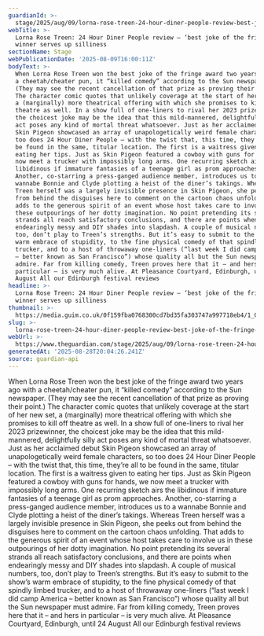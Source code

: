 ```yaml
---
guardianId: >-
  stage/2025/aug/09/lorna-rose-treen-24-hour-diner-people-review-best-joke-of-the-fringe-winner-serves-up-silliness
webTitle: >-
  Lorna Rose Treen: 24 Hour Diner People review – ‘best joke of the fringe’
  winner serves up silliness
sectionName: Stage
webPublicationDate: '2025-08-09T16:00:11Z'
bodyText: >-
  When Lorna Rose Treen won the best joke of the fringe award two years ago with
  a cheetah/cheater pun, it “killed comedy” according to the Sun newspaper.
  (They may see the recent cancellation of that prize as proving their point.)
  The character comic quotes that unlikely coverage at the start of her new set,
  a (marginally) more theatrical offering with which she promises to kill off
  theatre as well. In a show full of one-liners to rival her 2023 prizewinner,
  the choicest joke may be the idea that this mild-mannered, delightfully silly
  act poses any kind of mortal threat whatsoever. Just as her acclaimed debut
  Skin Pigeon showcased an array of unapologetically weird female characters, so
  too does 24 Hour Diner People – with the twist that, this time, they’re all to
  be found in the same, titular location. The first is a waitress given to
  eating her tips. Just as Skin Pigeon featured a cowboy with guns for hands, we
  now meet a trucker with impossibly long arms. One recurring sketch airs the
  libidinous if immature fantasies of a teenage girl as prom approaches.
  Another, co-starring a press-ganged audience member, introduces us to a
  wannabe Bonnie and Clyde plotting a heist of the diner’s takings. Whereas
  Treen herself was a largely invisible presence in Skin Pigeon, she peeks out
  from behind the disguises here to comment on the cartoon chaos unfolding. That
  adds to the generous spirit of an event whose host takes care to involve us in
  these outpourings of her dotty imagination. No point pretending its several
  strands all reach satisfactory conclusions, and there are points when
  endearingly messy and DIY shades into slapdash. A couple of musical numbers,
  too, don’t play to Treen’s strengths. But it’s easy to submit to the show’s
  warm embrace of stupidity, to the fine physical comedy of that spindly limbed
  trucker, and to a host of throwaway one-liners (“last week I did camp America
  – better known as San Francisco”) whose quality all but the Sun newspaper must
  admire. Far from killing comedy, Treen proves here that it – and hers in
  particular – is very much alive. At Pleasance Courtyard, Edinburgh, until 24
  August All our Edinburgh festival reviews
headline: >-
  Lorna Rose Treen: 24 Hour Diner People review – ‘best joke of the fringe’
  winner serves up silliness
thumbnail: >-
  https://media.guim.co.uk/0f159fba0768300cd7bd35fa303747a997718eb4/1_0_5567_4455/500.jpg
slug: >-
  lorna-rose-treen-24-hour-diner-people-review-best-joke-of-the-fringe-winner-serves-up-silliness
webUrl: >-
  https://www.theguardian.com/stage/2025/aug/09/lorna-rose-treen-24-hour-diner-people-review-best-joke-of-the-fringe-winner-serves-up-silliness
generatedAt: '2025-08-28T20:04:26.241Z'
source: guardian-api
---
```

When Lorna Rose Treen won the best joke of the fringe award two years ago with a cheetah/cheater pun, it “killed comedy” according to the Sun newspaper. (They may see the recent cancellation of that prize as proving their point.) The character comic quotes that unlikely coverage at the start of her new set, a (marginally) more theatrical offering with which she promises to kill off theatre as well. In a show full of one-liners to rival her 2023 prizewinner, the choicest joke may be the idea that this mild-mannered, delightfully silly act poses any kind of mortal threat whatsoever. Just as her acclaimed debut Skin Pigeon showcased an array of unapologetically weird female characters, so too does 24 Hour Diner People – with the twist that, this time, they’re all to be found in the same, titular location. The first is a waitress given to eating her tips. Just as Skin Pigeon featured a cowboy with guns for hands, we now meet a trucker with impossibly long arms. One recurring sketch airs the libidinous if immature fantasies of a teenage girl as prom approaches. Another, co-starring a press-ganged audience member, introduces us to a wannabe Bonnie and Clyde plotting a heist of the diner’s takings. Whereas Treen herself was a largely invisible presence in Skin Pigeon, she peeks out from behind the disguises here to comment on the cartoon chaos unfolding. That adds to the generous spirit of an event whose host takes care to involve us in these outpourings of her dotty imagination. No point pretending its several strands all reach satisfactory conclusions, and there are points when endearingly messy and DIY shades into slapdash. A couple of musical numbers, too, don’t play to Treen’s strengths. But it’s easy to submit to the show’s warm embrace of stupidity, to the fine physical comedy of that spindly limbed trucker, and to a host of throwaway one-liners (“last week I did camp America – better known as San Francisco”) whose quality all but the Sun newspaper must admire. Far from killing comedy, Treen proves here that it – and hers in particular – is very much alive. At Pleasance Courtyard, Edinburgh, until 24 August All our Edinburgh festival reviews
